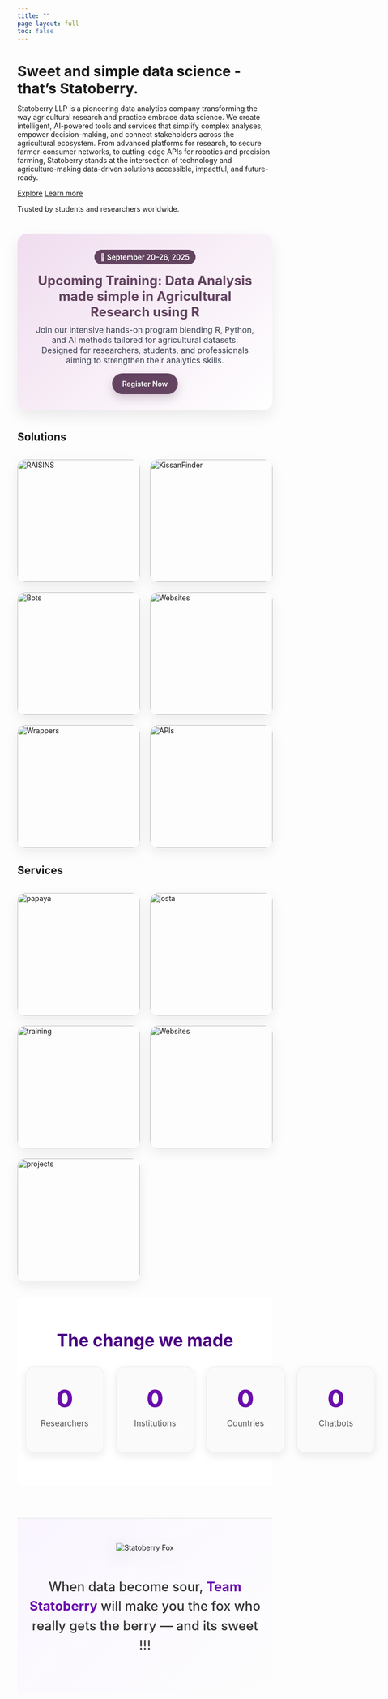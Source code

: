 ---
title: ""
page-layout: full
toc: false
---

```{=html}
<div class="hero">
  <div class="container-fluid">
    <div class="row align-items-center g-4">
      <div class="col-lg-7">
        <h1 class="hero-title display-5" style="margin-bottom:.5rem;">Sweet and simple data science - that’s Statoberry.</h1>
        <p class="lead" style="max-width:60ch;">
          Statoberry LLP is a pioneering data analytics company transforming the way agricultural research and practice embrace data science. We create intelligent, AI-powered tools and services that simplify complex analyses, empower decision-making, and connect stakeholders across the agricultural ecosystem. From advanced platforms for research, to secure farmer-consumer networks, to cutting-edge APIs for robotics and precision farming, Statoberry stands at the intersection of technology and agriculture-making data-driven solutions accessible, impactful, and future-ready.
        </p>
        <div class="d-flex gap-2">
          <a class="btn btn-primary" href="index.html#product">Explore</a>
          <a class="btn btn-outline-primary" href="intro.qmd">Learn more</a>
        </div>
        <p class="text-muted small mt-3">Trusted by students and researchers worldwide.</p>
      </div>
    </div>
  </div>
</div>
```

```{=html}
<!-- ========== SECTION: UPCOMING TRAINING ========== -->
<section id="training" style="margin:40px 0;">
  <style>
    #training .banner{
      border-radius: 20px;
      padding: 32px;
      background: linear-gradient(135deg,#f0ddef 0%,#ffffff 100%);
      box-shadow: 0 12px 28px rgba(0,0,0,.08);
      text-align: center;
    }
    #training h2{ margin:0 0 10px; font-size:1.6rem; font-weight:700; color:#634360; }
    #training p{ margin:0 0 16px; font-size:1rem; color:#374151; }
    #training .date{
      display:inline-block; padding:6px 12px; border-radius:999px;
      background:#634360; color:#fff; font-weight:600; margin-bottom:16px;
    }
    #training .btn{
      display:inline-block; padding:12px 20px; border-radius:999px;
      background:#634360; color:#fff; font-weight:600; text-decoration:none;
      box-shadow:0 8px 18px rgba(99,67,96,.25);
    }
    #training .btn:hover{ filter:brightness(0.95); }
    /* dark mode */
    .quarto-dark #training .banner{ background:#14161a; color:#e7e8ea; }
    .quarto-dark #training p{ color:#c9c9c9; }
  </style>

  <div class="banner">
    <div class="date">📅 September 20–26, 2025</div>
    <h2>Upcoming Training: Data Analysis made simple in Agricultural Research using R</h2>
    <p>
      Join our intensive hands-on program blending R, Python, and AI methods tailored for agricultural datasets. 
      Designed for researchers, students, and professionals aiming to strengthen their analytics skills.
    </p>
    <a class="btn" href="/training.html">Register Now</a>
  </div>
</section>
```

## Solutions {#product .unnumbered}

```{=html}
<style>
  .sb-products {
    display: grid;
    grid-template-columns: repeat(auto-fit, minmax(200px, 1fr));
    gap: 20px;
    margin: 2rem 0;
  }

  .sb-product {
    position: relative;
    aspect-ratio: 1 / 1;
    border-radius: 16px;
    overflow: hidden;
    box-shadow: 0 8px 24px rgba(0,0,0,.08);
    cursor: pointer;
    transition: transform .25s ease;
    text-decoration: none; /* remove link underline */
    color: inherit;        /* inherit text color */
    display: block;        /* ensure link fills */
  }
  .sb-product:hover {
    transform: translateY(-4px);
  }

  .sb-product img {
    width: 100%;
    height: 100%;
    object-fit: cover;
    display: block;
    transition: opacity .3s ease;
  }

  .sb-product__desc {
    position: absolute;
    inset: 0;
    display: flex;
    align-items: center;
    justify-content: center;
    padding: 16px;
    text-align: center;
    background: rgba(99, 67, 96, 0.92);
    color: #fff;
    font-size: .9rem;
    opacity: 0;
    transition: opacity .3s ease;
  }

  .sb-product:hover img { opacity: 0.2; }
  .sb-product:hover .sb-product__desc { opacity: 1; }

  .quarto-dark .sb-product__desc {
    background: rgba(198, 168, 194, 0.92);
    color: #0b0c0f;
  }
</style>

<div class="sb-products">
  <!-- RAISINS -->
  <a class="sb-product" href="https://www.raisins.live/">
    <img src="www/raisins.webp" alt="RAISINS">
    <div class="sb-product__desc">
      No-code, AI-assisted analytics platform for agricultural research.
    </div>
  </a>

  <!-- KissanFinder -->
  <a class="sb-product" href="kissan.html">
    <img src="www/kissan.webp" alt="KissanFinder">
    <div class="sb-product__desc">
      Encrypted farmer consumer traceability and connections.
    </div>
  </a>

  <!-- Bots -->
  <a class="sb-product" href="chatbot.html">
    <img src="www/bot.webp" alt="Bots">
    <div class="sb-product__desc">
      Custom AI assistants for workshops, conferences and research workflows.
    </div>
  </a>

  <!-- Websites -->
  <a class="sb-product" href="websites.html">
    <img src="www/web.webp" alt="Websites">
    <div class="sb-product__desc">
      Fast, professional AI powered websites for labs, projects and conferences.
    </div>
  </a>

  <!-- Wrapper -->
  <a class="sb-product" href="wrappers.html">
    <img src="www/wrapper.webp" alt="Wrappers">
    <div class="sb-product__desc">
      AI wrappers streamline complex models into easy to-use tools, tailored for specific research and business needs.
    </div>
  </a>

  <!-- APIs -->
  <a class="sb-product" href="apis.html">
    <img src="www/api.webp" alt="APIs">
    <div class="sb-product__desc">
      Data and vision APIs for robotics, precision agriculture and prediction modelling.
    </div>
  </a>
</div>
```

## Services {#services .unnumbered}

```{=html}
<style>
  .sb-products {
    display: grid;
    grid-template-columns: repeat(auto-fit, minmax(200px, 1fr));
    gap: 20px;
    margin: 2rem 0;
  }

  .sb-product {
    position: relative;
    aspect-ratio: 1 / 1;
    border-radius: 16px;
    overflow: hidden;
    box-shadow: 0 8px 24px rgba(0,0,0,.08);
    cursor: pointer;
    transition: transform .25s ease;
    text-decoration: none; /* remove link underline */
    color: inherit;        /* inherit text color */
    display: block;        /* ensure link fills */
  }
  .sb-product:hover {
    transform: translateY(-4px);
  }

  .sb-product img {
    width: 100%;
    height: 100%;
    object-fit: cover;
    display: block;
    transition: opacity .3s ease;
  }

  .sb-product__desc {
    position: absolute;
    inset: 0;
    display: flex;
    align-items: center;
    justify-content: center;
    padding: 16px;
    text-align: center;
    background: rgba(99, 67, 96, 0.92);
    color: #fff;
    font-size: .9rem;
    opacity: 0;
    transition: opacity .3s ease;
  }

  .sb-product:hover img { opacity: 0.2; }
  .sb-product:hover .sb-product__desc { opacity: 1; }

  .quarto-dark .sb-product__desc {
    background: rgba(198, 168, 194, 0.92);
    color: #0b0c0f;
  }
</style>

<div class="sb-products">
  <!-- PAPAYA -->
  <a class="sb-product" href="papaya.html">
    <img src="www/papaya.webp" alt="papaya">
    <div class="sb-product__desc">
     PAPAYA (Professional Assistance for Publishing Academics and Your Aspirations) is the publishing division of Statoberry LLP, committed to making agricultural knowledge globally accessible through high-quality, open-access publishing.
    </div>
  </a>

  <!-- JOSTA -->
  <a class="sb-product" href="https://www.jostapubs.com/">
    <img src="www/josta.webp" alt="josta">
    <div class="sb-product__desc">
     JOSTA (Journal of Sustainable Technology in Agriculture) is an open-access, peer-reviewed journal by Statoberry LLP, focused on advancing sustainable innovations and technologies that shape the future of agriculture.
    </div>
  </a>

  <!-- TRAININGS -->
  <a class="sb-product" href="training.html">
    <img src="www/datatrain.webp" alt="training">
    <div class="sb-product__desc">
      We offer hands-on Data Science training, blending R, Python, and AI to equip researchers and students with practical skills for agricultural research and beyond.
    </div>
  </a>

  <!-- Consultancy -->
  <a class="sb-product" href="consultancy.html">
    <img src="www/consultancy.webp" alt="Websites">
    <div class="sb-product__desc">
      We provide Data Science consultancy, delivering tailored analytics, AI solutions, and research support to help institutions, agribusinesses, and researchers turn complex data into actionable insights.
    </div>
  </a>
  
   <a class="sb-product" href="projects.html">
    <img src="www/projects.webp" alt="projects">
    <div class="sb-product__desc">
      We handle projects in AI-driven research platforms, agricultural traceability, data science consultancy, and custom analytics solutions for academia and industry.
    </div>
  </a>
  
</div>
```

```{=html}
<section class="sb-stats">
  <div class="sb-stats__inner">
    <h2 class="sb-stats__title">The change we made</h2>

    <div class="sb-stats__grid">
      <article class="sb-card">
        <div class="sb-num" data-target="10000" data-suffix="+">0</div>
        <p class="sb-label">Researchers</p>
      </article>

      <article class="sb-card">
        <div class="sb-num" data-target="3" data-suffix="+">0</div>
        <p class="sb-label">Institutions</p>
      </article>

      <article class="sb-card">
        <div class="sb-num" data-target="3" data-suffix="+">0</div>
        <p class="sb-label">Countries</p>
      </article>

      <article class="sb-card">
        <div class="sb-num" data-target="10" data-suffix="+">0</div>
        <p class="sb-label">Chatbots</p>
      </article>
    </div>
  </div>

  <style>
    .sb-stats { 
      padding: 4rem 1rem; 
      background: #ffffff;   /* light background */
      color: #222;
    }
    .sb-stats__inner { max-width: 1100px; margin: 0 auto; text-align: center; }
    .sb-stats__title { 
      margin: 0 0 2rem; 
      font-size: clamp(1.6rem, 1.2rem + 1.5vw, 2.2rem); 
      font-weight: 700; 
      color: #4B0082; /* purple heading */
    }
    .sb-stats__grid { 
      display: grid; 
      grid-template-columns: repeat(4, 1fr); 
      gap: 1.5rem; 
    }
    @media (max-width: 900px){ .sb-stats__grid{ grid-template-columns: repeat(2, 1fr);} }
    @media (max-width: 520px){ .sb-stats__grid{ grid-template-columns: 1fr; } }

    .sb-card {
      background: #fafafa;
      border: 1px solid #eee;
      border-radius: 16px;
      padding: 2rem 1.5rem;
      box-shadow: 0 6px 18px rgba(0,0,0,.08);
      display: grid; place-items: center;
      aspect-ratio: 1 / 1;
      transition: transform .25s ease, box-shadow .25s ease;
    }
    .sb-card:hover { 
      transform: translateY(-4px); 
      box-shadow: 0 10px 28px rgba(0,0,0,.15); 
    }

    .sb-num {
      font-size: clamp(2rem, 1.3rem + 3vw, 3rem);
      font-weight: 800; 
      color: #6A0DAD; /* deep purple */
    }
    .sb-label {
      margin-top: .6rem;
      font-size: 1rem; 
      color: #555;
    }
  </style>

  <script>
    (function(){
      const nums = document.querySelectorAll('.sb-num');
      const format = new Intl.NumberFormat(undefined);
      const prefersReduced = window.matchMedia('(prefers-reduced-motion: reduce)').matches;

      function animate(el){
        const target = Number(el.dataset.target || '0');
        const suffix = el.dataset.suffix || '';
        const duration = Number(el.dataset.duration || '1200');
        if (!Number.isFinite(target) || prefersReduced) {
          el.textContent = format.format(target) + suffix;
          return;
        }
        let startTs = null;
        const easeOutCubic = t => 1 - Math.pow(1 - t, 3);

        function tick(ts){
          if (!startTs) startTs = ts;
          const elapsed = ts - startTs;
          const p = Math.min(1, elapsed / duration);
          const eased = easeOutCubic(p);
          const val = Math.round(target * eased);
          el.textContent = format.format(val) + suffix;
          if (p < 1) requestAnimationFrame(tick);
        }
        requestAnimationFrame(tick);
      }

      const io = new IntersectionObserver((entries, obs) => {
        entries.forEach(entry => {
          if (entry.isIntersecting){
            animate(entry.target);
            obs.unobserve(entry.target);
          }
        });
      }, { threshold: 0.35 });

      nums.forEach(n => io.observe(n));
    })();
  </script>
</section>
```

```{=html}
<section class="fox-banner">
  <div class="fox-inner">
    <img src="www/fox.webp" alt="Statoberry Fox" class="fox-img">
    <p class="fox-text">
      When data become sour, <strong>Team Statoberry</strong> will make you the fox who really gets the berry — and its sweet !!!
    </p>
  </div>
</section>

<style>
  .fox-banner {
    background: linear-gradient(135deg, #faf5ff, #fdfdfd);
    padding: 3rem 1rem;
    text-align: center;
    margin-top: 4rem;
    border-top: 2px solid #eee;
  }

  .fox-inner {
    max-width: 800px;
    margin: 0 auto;
  }

  .fox-img {
    max-width: 200px;
    height: auto;
    margin-bottom: 1.5rem;
    filter: drop-shadow(0 8px 16px rgba(0,0,0,.15));
    transition: transform .3s ease;
  }
  .fox-img:hover {
    transform: scale(1.05) rotate(-2deg);
  }

  .fox-text {
    font-size: clamp(1.1rem, 1rem + 1vw, 1.6rem);
    font-weight: 500;
    line-height: 1.5;
    color: #333;
  }

  .fox-text strong {
    color: #6A0DAD; /* Statoberry purple */
    font-weight: 700;
  }
</style>
```
